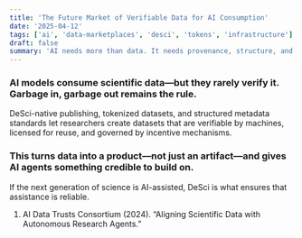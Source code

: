 ```yaml
---
title: 'The Future Market of Verifiable Data for AI Consumption'
date: '2025-04-12'
tags: ['ai', 'data-marketplaces', 'desci', 'tokens', 'infrastructure']
draft: false
summary: 'AI needs more than data. It needs provenance, structure, and trust. DeSci provides the rails.'
---
```


### AI models consume scientific data—but they rarely verify it. Garbage in, garbage out remains the rule.
DeSci-native publishing, tokenized datasets, and structured metadata standards let researchers create datasets that are verifiable by machines, licensed for reuse, and governed by incentive mechanisms.

### This turns data into a product—not just an artifact—and gives AI agents something credible to build on.
If the next generation of science is AI-assisted, DeSci is what ensures that assistance is reliable.

1. AI Data Trusts Consortium (2024). “Aligning Scientific Data with Autonomous Research Agents.”

